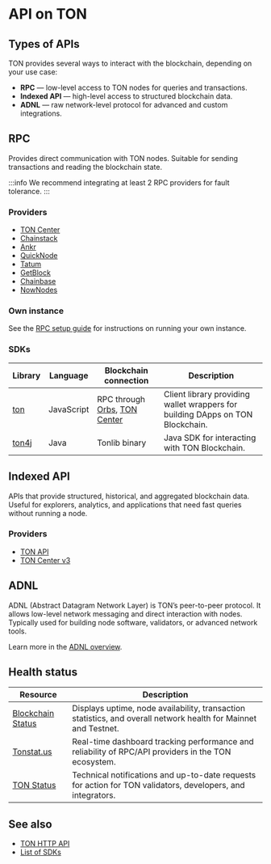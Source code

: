 
# API on TON

## Types of APIs

TON provides several ways to interact with the blockchain, depending on your use case:

- **RPC** — low-level access to TON nodes for queries and transactions.
- **Indexed API** — high-level access to structured blockchain data.
- **ADNL** — raw network-level protocol for advanced and custom integrations.

## RPC

Provides direct communication with TON nodes. Suitable for sending transactions and reading the blockchain state.

:::info
We recommend integrating at least 2 RPC providers for fault tolerance.
:::

### Providers

- [TON Center](https://toncenter.com/api/v2/)
- [Chainstack](https://chainstack.com/build-better-with-ton/)
- [Ankr](https://www.ankr.com/rpc/ton/)
- [QuickNode](https://www.quicknode.com/chains/ton)
- [Tatum](https://tatum.io/)
- [GetBlock](https://getblock.io/nodes/ton/)
- [Chainbase](https://chainbase.com/)
- [NowNodes](https://nownodes.io/nodes/ton)

### Own instance

See the [RPC setup guide](https://github.com/toncenter/ton-http-api) for instructions on running your own instance.

### SDKs


| Library      | Language   | Blockchain connection       | Description           |
|--------------|------------|-----------------------------|-----------------------|
| [ton](https://github.com/ton-org/ton)   | JavaScript | RPC through [Orbs](https://www.orbs.com/ton-access/), [TON Center](https://toncenter.com/api/v2/)         | Client library providing wallet wrappers for building DApps on TON Blockchain. |
| [ton4j](https://github.com/neodix42/ton4j) | Java       |   Tonlib binary         | Java SDK for interacting with TON Blockchain.       |



## Indexed API

APIs that provide structured, historical, and aggregated blockchain data. Useful for explorers, analytics, and applications that need fast queries without running a node.

### Providers

- [TON API](https://docs.tonconsole.com/tonapi)
- [TON Center v3](https://toncenter.com/api/v3/index.html)


## ADNL

ADNL (Abstract Datagram Network Layer) is TON’s peer-to-peer protocol. It allows low-level network messaging and direct interaction with nodes. Typically used for building node software, validators, or advanced network tools.

Learn more in the [ADNL overview](/v3/documentation/network/protocols/adnl/overview).

## Health status

| Resource | Description |
|----------|--------------|
| [Blockchain Status](https://status.toncenter.com/) | Displays uptime, node availability, transaction statistics, and overall network health for Mainnet and Testnet. |
| [Tonstat.us](https://tonstat.us/) | Real-time dashboard tracking performance and reliability of RPC/API providers in the TON ecosystem. |
| [TON Status](https://t.me/tonstatus) | Technical notifications and up-to-date requests for action for TON validators, developers, and integrators. |



## See also

- [TON HTTP API](/v3/guidelines/dapps/apis-sdks/ton-http-apis)
- [List of SDKs](/v3/guidelines/dapps/apis-sdks/sdk)

<Feedback />
